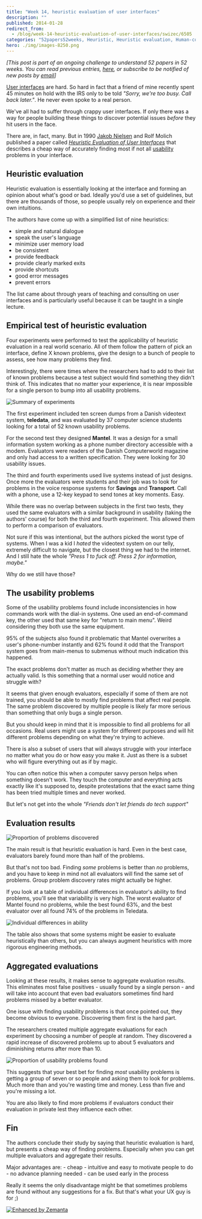```yaml
---
title: "Week 14, heuristic evaluation of user interfaces"
description: ""
published: 2014-01-28
redirect_from:
  - /blog/week-14-heuristic-evaluation-of-user-interfaces/swizec/6505
categories: "52papers52weeks, Heuristic, Heuristic evaluation, Human-computer interaction, Jakob Nielsen, Learning, Personal, Usability, User interface, Users"
hero: ./img/images-8250.png
---
```


_\[This post is part of an ongoing challenge to understand 52 papers in 52 weeks. You can read previous entries, [here](http://swizec.com/blog/category/52-papers-in-52-weeks), or subscribe to be notified of new posts by [email](http://swiz.ec/52papers-list)]_

[User interfaces](http://en.wikipedia.org/wiki/User_interface "User interface") are hard. So hard in fact that a friend of mine recently spent 45 minutes on hold with the IRS only to be told _"Sorry, we're too busy. Call back later."_. He never even spoke to a real person.

We've all had to suffer through crappy user interfaces. If only there was a way for people building these things to discover potential issues _before_ they hit users in the face.

There are, in fact, many. But in 1990 [Jakob Nielsen](http://en.wikipedia.org/wiki/Jakob_Nielsen_%28usability_consultant%29 "Jakob Nielsen (usability consultant)") and Rolf Molich published a paper called [_Heuristic Evaluation of User Interfaces_](https://docs.google.com/viewer?url=http%3A%2F%2Fmestrado-watinha.googlecode.com%2Fsvn%2Ftrunk%2Fhci%2Fmonografia%2FartigosUtilizados%2Frevisao%2Fp249-nielsenAvaHeu.pdf) that describes a cheap way of accurately finding most if not all [usability](http://en.wikipedia.org/wiki/Usability "Usability") problems in your interface.

## Heuristic evaluation

Heuristic evaluation is essentially looking at the interface and forming an opinion about what's good or bad. Ideally you'd use a set of guidelines, but there are thousands of those, so people usually rely on experience and their own intuitions.

The authors have come up with a simplified list of nine heuristics:

- simple and natural dialogue
- speak the user's language
- minimize user memory load
- be consistent
- provide feedback
- provide clearly marked exits
- provide shortcuts
- good error messages
- prevent errors

The list came about through years of teaching and consulting on user interfaces and is particularly useful because it can be taught in a single lecture.

## Empirical test of heuristic evaluation

Four experiments were performed to test the applicability of heuristic evaluation in a real world scenario. All of them follow the pattern of pick an interface, define X known problems, give the design to a bunch of people to assess, see how many problems they find.

Interestingly, there were times where the researchers had to add to their list of known problems because a test subject would find something they didn't think of. This indicates that no matter your experience, it is near impossible for a single person to bump into all usability problems.

![Summary of experiments](./img/images-8250.png "Summary of experiments")

The first experiment included ten screen dumps from a Danish videotext system, **teledata**, and was evaluated by 37 computer science students looking for a total of 52 known usability problems.

For the second test they designed **Mantel**. It was a design for a small information system working as a phone number directory accessible with a modem. Evaluators were readers of the Danish Computerworld magazine and only had access to a written specification. They were looking for 30 usability issues.

The third and fourth experiments used live systems instead of just designs. Once more the evaluators were students and their job was to look for problems in the voice response systems for **Savings** and **Transport**. Call with a phone, use a 12-key keypad to send tones at key moments. Easy.

While there was no overlap between subjects in the first two tests, they used the same evaluators with a similar background in usability (taking the authors' course) for both the third and fourth experiment. This allowed them to perform a comparison of evaluators.

Not sure if this was intentional, but the authors picked the worst type of systems. When I was a kid I _hated_ the videotext system on our telly, extremely difficult to navigate, but the closest thing we had to the internet. And I still hate the whole _"Press 1 to fuck off. Press 2 for information, maybe."_

Why do we still have those?

## The usability problems

Some of the usability problems found include inconsistencies in how commands work with the dial-in systems. One used an end-of-command key, the other used that same key for "return to main menu". Weird considering they both use the same equipment.

95% of the subjects also found it problematic that Mantel overwrites a user's phone-number instantly and 62% found it odd that the Transport system goes from main-menus to submenus without much indication this happened.

The exact problems don't matter as much as deciding whether they are actually valid. Is this something that a normal user would notice and struggle with?

It seems that given enough evaluators, especially if some of them are not trained, you should be able to mostly find problems that affect real people. The same problem discovered by multiple people is likely far more serious than something that only bugs a single person.

But you should keep in mind that it is impossible to find all problems for all occasions. Real users might use a system for different purposes and will hit different problems depending on what they're trying to achieve.

There is also a subset of users that will always struggle with your interface no matter what you do or how easy you make it. Just as there is a subset who will figure everything out as if by magic.

You can often notice this when a computer savvy person helps when something doesn't work. They touch the computer and everything acts exactly like it's supposed to, despite protestations that the exact same thing has been tried multiple times and never worked.

But let's not get into the whole _"Friends don't let friends do tech support"_

## Evaluation results

![Proportion of problems discovered](./img/images-8252.png "Proportion of problems discovered")

The main result is that heuristic evaluation is hard. Even in the best case, evaluators barely found more than half of the problems.

But that's not too bad. Finding _some_ problems is better than _no_ problems, and you have to keep in mind not all evaluators will find the same set of problems. Group problem discovery rates might actually be higher.

If you look at a table of individual differences in evaluator's ability to find problems, you'll see that variability is very high. The worst evaluator of Mantel found no problems, while the best found 63%, and the best evaluator over all found 74% of the problems in Teledata.

![Individual differences in ability](./img/Individual-differences-in-ability3c4b98.png "Individual differences in ability")

The table also shows that some systems might be easier to evaluate heuristically than others, but you can always augment heuristics with more rigorous engineering methods.

## Aggregated evaluations

Looking at these results, it makes sense to aggregate evaluation results. This eliminates most false positives - usually found by a single person - and will take into account that even bad evaluators sometimes find hard problems missed by a better evaluator.

One issue with finding usability problems is that once pointed out, they become obvious to everyone. Discovering them first is the hard part.

The researchers created multiple aggregate evaluations for each experiment by choosing a number of people at random. They discovered a rapid increase of discovered problems up to about 5 evaluators and diminishing returns after more than 10.

![Proportion of usability problems found](./img/images-8254.png "Proportion of usability problems found")

This suggests that your best bet for finding _most_ usability problems is getting a group of seven or so people and asking them to look for problems. Much more than and you're wasting time and money. Less than five and you're missing a lot.

You are also likely to find more problems if evaluators conduct their evaluation in private lest they influence each other.

## Fin

The authors conclude their study by saying that heuristic evaluation is hard, but presents a cheap way of finding problems. Especially when you can get multiple evaluators and aggregate their results.

Major advantages are: - cheap - intuitive and easy to motivate people to do - no advance planning needed - can be used early in the process

Really it seems the only disadvantage might be that sometimes problems are found without any suggestions for a fix. But that's what your UX guy is for ;)

[![Enhanced by Zemanta](https://img.zemanta.com/zemified_e.png?x-id=0f82c821-0d44-4a60-8104-0025d8f158c6)](http://www.zemanta.com/?px "Enhanced by Zemanta")
